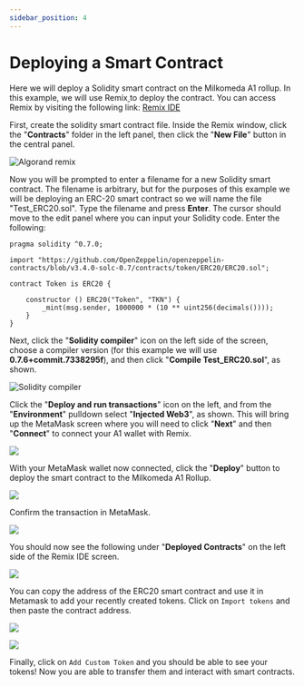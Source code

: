 ```yaml
---
sidebar_position: 4
---
```



# Deploying a Smart Contract

Here we will deploy a Solidity smart contract on the Milkomeda A1 rollup. In this example, we will use Remix[ ](http://remix.ethereum.org/)to deploy the contract. You can access Remix by visiting the following link: [Remix IDE](http://remix.ethereum.org/)

First, create the solidity smart contract file. Inside the Remix window, click the "**Contracts**" folder in the left panel, then click the "**New File**" button in the central panel.

![Algorand remix](/img/algorand-remix.png)

Now you will be prompted to enter a filename for a new Solidity smart contract. The filename is arbitrary, but for the purposes of this example we will be deploying an ERC-20 smart contract so we will name the file "Test_ERC20.sol". Type the filename and press **Enter**. The cursor should move to the edit panel where you can input your Solidity code. Enter the following:

```
pragma solidity ^0.7.0;

import "https://github.com/OpenZeppelin/openzeppelin-contracts/blob/v3.4.0-solc-0.7/contracts/token/ERC20/ERC20.sol";

contract Token is ERC20 {

    constructor () ERC20("Token", "TKN") {
        _mint(msg.sender, 1000000 * (10 ** uint256(decimals())));
    }
}
```

Next, click the "**Solidity compiler**" icon on the left side of the screen, choose a compiler version (for this example we will use **0.7.6+commit.7338295f**), and then click "**Compile Test_ERC20.sol**", as shown.

![Solidity compiler](/img/algorand-solidity-compiler.png)

Click the "**Deploy and run transactions**" icon on the left, and from the "**Environment**" pulldown select "**Injected Web3**", as shown. This will bring up the MetaMask screen where you will need to click "**Next**" and then "**Connect**" to connect your A1 wallet with Remix.

![](/img/algorand-solidity-compiler-2.png)

With your MetaMask wallet now connected, click the "**Deploy**" button to deploy the smart contract to the Milkomeda A1 Rollup.

![](/img/algorand-solidity-compiler-3.png)

Confirm the transaction in MetaMask.

![](/img/algorand-metamask-details.png)

You should now see the following under "**Deployed Contracts**" on the left side of the Remix IDE screen.

![](/img/algorand-deploy-run.png)

You can copy the address of the ERC20 smart contract and use it in Metamask to add your recently created tokens. Click on `Import tokens` and then paste the contract address.

![](/img/algorand-assets.png)

![](/img/algorand-import.png)

Finally, click on `Add Custom Token` and you should be able to see your tokens! Now you are able to transfer them and interact with smart contracts.
